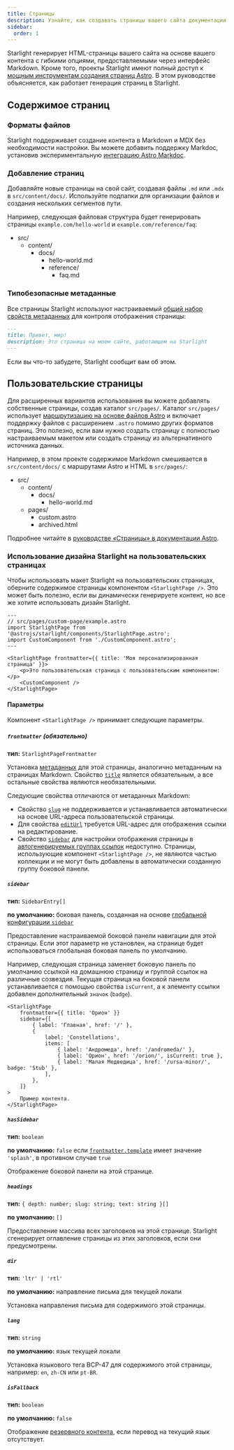 ```yaml
---
title: Страницы
description: Узнайте, как создавать страницы вашего сайта документации и управлять ими с помощью Starlight.
sidebar:
  order: 1
---
```


Starlight генерирует HTML-страницы вашего сайта на основе вашего контента с гибкими опциями, предоставляемыми через интерфейс Markdown.
Кроме того, проекты Starlight имеют полный доступ к [мощным инструментам создания страниц Astro](https://docs.astro.build/ru/basics/astro-pages/).
В этом руководстве объясняется, как работает генерация страниц в Starlight.

## Содержимое страниц

### Форматы файлов

Starlight поддерживает создание контента в Markdown и MDX без необходимости настройки.
Вы можете добавить поддержку Markdoc, установив экспериментальную [интеграцию Astro Markdoc](https://docs.astro.build/ru/guides/integrations-guide/markdoc/).

### Добавление страниц

Добавляйте новые страницы на свой сайт, создавая файлы `.md` или `.mdx` в `src/content/docs/`.
Используйте подпапки для организации файлов и создания нескольких сегментов пути.

Например, следующая файловая структура будет генерировать страницы `example.com/hello-world` и `example.com/reference/faq`:


<FileTree>

- src/
  - content/
    - docs/
      - hello-world.md
      - reference/
        - faq.md

</FileTree>

### Типобезопасные метаданные

Все страницы Starlight используют настраиваемый [общий набор свойств метаданных](/ru/reference/frontmatter/) для контроля отображения страницы:

```md
---
title: Привет, мир!
description: Это страница на моем сайте, работающем на Starlight
---
```

Если вы что-то забудете, Starlight сообщит вам об этом.

## Пользовательские страницы

Для расширенных вариантов использования вы можете добавлять собственные страницы, создав каталог `src/pages/`.
Каталог `src/pages/` использует [маршрутизацию на основе файлов Astro](https://docs.astro.build/ru/basics/astro-pages/#file-based-routing) и включает поддержку файлов с расширением `.astro` помимо других форматов страниц.
Это полезно, если вам нужно создать страницу с полностью настраиваемым макетом или создать страницу из альтернативного источника данных.

Например, в этом проекте содержимое Markdown смешивается в `src/content/docs/` с маршрутами Astro и HTML в `src/pages/`:

<FileTree>

- src/
  - content/
    - docs/
      - hello-world.md
  - pages/
    - custom.astro
    - archived.html

</FileTree>

Подробнее читайте в [руководстве «Страницы» в документации Astro](https://docs.astro.build/ru/basics/astro-pages/).

### Использование дизайна Starlight на пользовательских страницах

Чтобы использовать макет Starlight на пользовательских страницах, оберните содержимое страницы компонентом `<StarlightPage />`.
Это может быть полезно, если вы динамически генерируете контент, но все же хотите использовать дизайн Starlight.

```astro
---
// src/pages/custom-page/example.astro
import StarlightPage from '@astrojs/starlight/components/StarlightPage.astro';
import CustomComponent from './CustomComponent.astro';
---

<StarlightPage frontmatter={{ title: 'Моя персонализированная страница' }}>
	<p>Это пользовательская страница с пользовательским компонентом:</p>
	<CustomComponent />
</StarlightPage>
```

#### Параметры

Компонент `<StarlightPage />` принимает следующие параметры.

##### `frontmatter` (обязательно)

**тип:** `StarlightPageFrontmatter`

Установка [метаданных](/ru/reference/frontmatter/) для этой страницы, аналогично метаданным на страницах Markdown.
Свойство [`title`](/ru/reference/frontmatter/#title-required) является обязательным, а все остальные свойства являются необязательными.

Следующие свойства отличаются от метаданных Markdown:

- Свойство [`slug`](/ru/reference/frontmatter/#slug) не поддерживается и устанавливается автоматически на основе URL-адреса пользовательской страницы.
- Для свойства [`editUrl`](/ru/reference/frontmatter/#editurl) требуется URL-адрес для отображения ссылки на редактирование.
- Свойство [`sidebar`](/ru/reference/frontmatter/#sidebar) для настройки отображения страницы в [автогенерируемых группах ссылок](/ru/reference/configuration/#sidebar) недоступно. Страницы, использующие компонент `<StarlightPage />`, не являются частью коллекции и не могут быть добавлены в автоматически созданную группу боковой панели.

##### `sidebar`

**тип:** `SidebarEntry[]`

**по умолчанию:** боковая панель, созданная на основе [глобальной конфигурации `sidebar`](/ru/reference/configuration/#sidebar)

Предоставление настраиваемой боковой панели навигации для этой страницы.
Если этот параметр не установлен, на странице будет использоваться глобальная боковая панель по умолчанию.

Например, следующая страница заменяет боковую панель по умолчанию ссылкой на домашнюю страницу и группой ссылок на различные созвездия.
Текущая страница на боковой панели устанавливается с помощью свойства `isCurrent`, а к элементу ссылки добавлен дополнительный `значок` (`badge`).

```astro {3-13}
<StarlightPage
	frontmatter={{ title: 'Орион' }}
	sidebar={[
		{ label: 'Главная', href: '/' },
		{
			label: 'Constellations',
			items: [
				{ label: 'Андромеда', href: '/andromeda/' },
				{ label: 'Орион', href: '/orion/', isCurrent: true },
				{ label: 'Малая Медведица', href: '/ursa-minor/', badge: 'Stub' },
			],
		},
	]}
>
	Пример контента.
</StarlightPage>
```

##### `hasSidebar`

**тип:** `boolean`

**по умолчанию:** `false` если [`frontmatter.template`](/ru/reference/frontmatter/#template) имеет значение `'splash'`, в противном случае `true`

Отображение боковой панели на этой странице.

##### `headings`

**тип:** `{ depth: number; slug: string; text: string }[]`

**по умолчанию:** `[]`

Предоставление массива всех заголовков на этой странице.
Starlight сгенерирует оглавление страницы из этих заголовков, если они предусмотрены.

##### `dir`

**тип:** `'ltr' | 'rtl'`

**по умолчанию:** направление письма для текущей локали

Установка направления письма для содержимого этой страницы.

##### `lang`

**тип:** `string`

**по умолчанию:** язык текущей локали

Установка языкового тега BCP-47 для содержимого этой страницы, например: `en`, `zh-CN` или `pt-BR`.

##### `isFallback`

**тип:** `boolean`

**по умолчанию:** `false`

Отображение [резервного контента](/ru/guides/i18n/#fallback-content), если перевод на текущий язык отсутствует.
